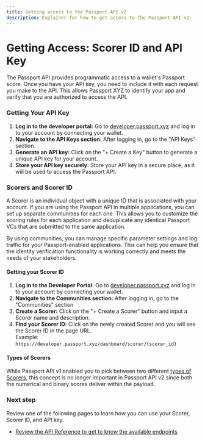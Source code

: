 ```yaml
---
title: Getting access to the Passport API v2
description: Explainer for how to get access to the Passport API v2.
---
```


# Getting Access: Scorer ID and API Key

The Passport API provides programmatic access to a wallet's Passport score. Once you have your API key, you need to include it with each request you make to the API. This allows Passport XYZ to identify your app and verify that you are authorized to access the API.

### Getting Your API Key

1. **Log in to the developer portal:** Go to [developer.passport.xyz](https://developer.passport.xyz) and log in to your account by connecting your wallet.
2. **Navigate to the API Keys section:** After logging in, go to the "API Keys" section.
3. **Generate an API key:** Click on the "+ Create a Key" button to generate a unique API key for your account.
4. **Store your API key securely:** Store your API key in a secure place, as it will be used to access the Passport API.


### Scorers and Scorer ID

A Scorer is an individual object with a unique ID that is associated with your account. If you are using the Passport API in multiple applications, you can set up separate communities for each one. This allows you to customize the scoring rules for each application and deduplicate any identical Passport VCs that are submitted to the same application.

By using communities, you can manage specific parameter settings and log traffic for your Passport-enabled applications. This can help you ensure that the identity verification functionality is working correctly and meets the needs of your stakeholders.

#### Getting your Scorer ID

1. **Log in to the Developer Portal:** Go to [developer.passport.xyz](https://developer.passport.xyz) and log in to your account by connecting your wallet.
2. **Navigate to the Communities section:** After logging in, go to the "Communities" section
3. **Create a Scorer:** Click on the "+ Create a Scorer" button and input a Scorer name and description.
4. **Find your Scorer ID:** Click on the newly created Scorer and you will see the Scorer ID in the page URL.\
   Example: `https://developer.passport.xyz/dashboard/scorer/{scorer_id}`

#### Types of Scorers

While Passport API v1 enabled you to pick between two different [types of Scorers](../passport-api/getting-access#types-of-scorers), this concept is no longer important in Passport API v2 since both the numerical and binary scores deliver within the payload. 

### Next step

Review one of the following pages to learn how you can use your Scorer, Scorer ID, and API key.
- [Review the API Reference to get to know the available endpoints](api-reference)